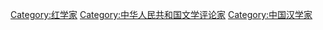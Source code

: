 [[Category:红学家|Category:红学家]]
[[Category:中华人民共和国文学评论家|Category:中华人民共和国文学评论家]]
[[Category:中国汉学家|Category:中国汉学家]]
